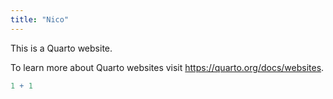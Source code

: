 ```yaml
---
title: "Nico"
---
```


This is a Quarto website.

To learn more about Quarto websites visit <https://quarto.org/docs/websites>.

```r
1 + 1
```
